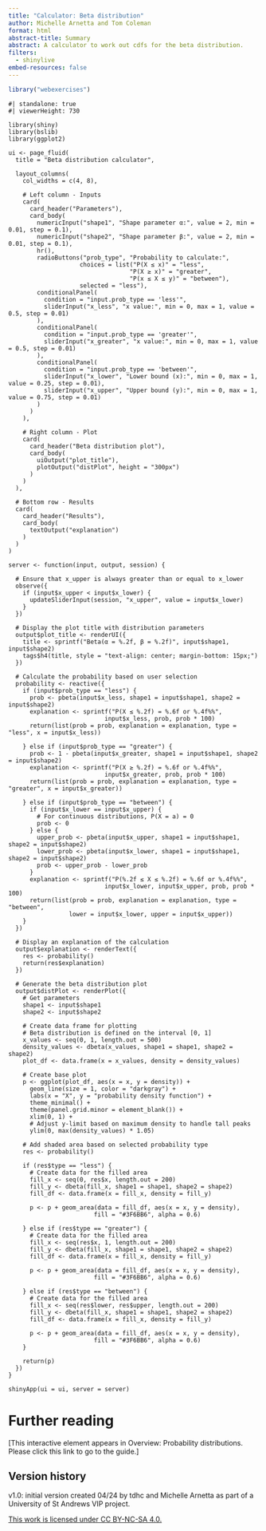 ```yaml
---
title: "Calculator: Beta distribution"
author: Michelle Arnetta and Tom Coleman
format: html
abstract-title: Summary
abstract: A calculator to work out cdfs for the beta distribution.
filters: 
  - shinylive
embed-resources: false
---
```


```r
library("webexercises")
```


```shinylive-r
#| standalone: true
#| viewerHeight: 730

library(shiny)
library(bslib)
library(ggplot2)

ui <- page_fluid(
  title = "Beta distribution calculator",
  
  layout_columns(
    col_widths = c(4, 8),
    
    # Left column - Inputs
    card(
      card_header("Parameters"),
      card_body(
        numericInput("shape1", "Shape parameter α:", value = 2, min = 0.01, step = 0.1),
        numericInput("shape2", "Shape parameter β:", value = 2, min = 0.01, step = 0.1),
        hr(),
        radioButtons("prob_type", "Probability to calculate:",
                    choices = list("P(X ≤ x)" = "less", 
                                  "P(X ≥ x)" = "greater", 
                                  "P(x ≤ X ≤ y)" = "between"),
                    selected = "less"),
        conditionalPanel(
          condition = "input.prob_type == 'less'",
          sliderInput("x_less", "x value:", min = 0, max = 1, value = 0.5, step = 0.01)
        ),
        conditionalPanel(
          condition = "input.prob_type == 'greater'",
          sliderInput("x_greater", "x value:", min = 0, max = 1, value = 0.5, step = 0.01)
        ),
        conditionalPanel(
          condition = "input.prob_type == 'between'",
          sliderInput("x_lower", "Lower bound (x):", min = 0, max = 1, value = 0.25, step = 0.01),
          sliderInput("x_upper", "Upper bound (y):", min = 0, max = 1, value = 0.75, step = 0.01)
        )
      )
    ),
    
    # Right column - Plot
    card(
      card_header("Beta distribution plot"),
      card_body(
        uiOutput("plot_title"),
        plotOutput("distPlot", height = "300px")
      )
    )
  ),
  
  # Bottom row - Results
  card(
    card_header("Results"),
    card_body(
      textOutput("explanation")
    )
  )
)

server <- function(input, output, session) {
  
  # Ensure that x_upper is always greater than or equal to x_lower
  observe({
    if (input$x_upper < input$x_lower) {
      updateSliderInput(session, "x_upper", value = input$x_lower)
    }
  })
  
  # Display the plot title with distribution parameters
  output$plot_title <- renderUI({
    title <- sprintf("Beta(α = %.2f, β = %.2f)", input$shape1, input$shape2)
    tags$h4(title, style = "text-align: center; margin-bottom: 15px;")
  })
  
  # Calculate the probability based on user selection
  probability <- reactive({
    if (input$prob_type == "less") {
      prob <- pbeta(input$x_less, shape1 = input$shape1, shape2 = input$shape2)
      explanation <- sprintf("P(X ≤ %.2f) = %.6f or %.4f%%", 
                           input$x_less, prob, prob * 100)
      return(list(prob = prob, explanation = explanation, type = "less", x = input$x_less))
      
    } else if (input$prob_type == "greater") {
      prob <- 1 - pbeta(input$x_greater, shape1 = input$shape1, shape2 = input$shape2)
      explanation <- sprintf("P(X ≥ %.2f) = %.6f or %.4f%%", 
                           input$x_greater, prob, prob * 100)
      return(list(prob = prob, explanation = explanation, type = "greater", x = input$x_greater))
      
    } else if (input$prob_type == "between") {
      if (input$x_lower == input$x_upper) {
        # For continuous distributions, P(X = a) = 0
        prob <- 0
      } else {
        upper_prob <- pbeta(input$x_upper, shape1 = input$shape1, shape2 = input$shape2)
        lower_prob <- pbeta(input$x_lower, shape1 = input$shape1, shape2 = input$shape2)
        prob <- upper_prob - lower_prob
      }
      explanation <- sprintf("P(%.2f ≤ X ≤ %.2f) = %.6f or %.4f%%", 
                           input$x_lower, input$x_upper, prob, prob * 100)
      return(list(prob = prob, explanation = explanation, type = "between", 
                 lower = input$x_lower, upper = input$x_upper))
    }
  })
  
  # Display an explanation of the calculation
  output$explanation <- renderText({
    res <- probability()
    return(res$explanation)
  })
  
  # Generate the beta distribution plot
  output$distPlot <- renderPlot({
    # Get parameters
    shape1 <- input$shape1
    shape2 <- input$shape2
    
    # Create data frame for plotting
    # Beta distribution is defined on the interval [0, 1]
    x_values <- seq(0, 1, length.out = 500)
    density_values <- dbeta(x_values, shape1 = shape1, shape2 = shape2)
    plot_df <- data.frame(x = x_values, density = density_values)
    
    # Create base plot
    p <- ggplot(plot_df, aes(x = x, y = density)) +
      geom_line(size = 1, color = "darkgray") +
      labs(x = "X", y = "probability density function") +
      theme_minimal() +
      theme(panel.grid.minor = element_blank()) +
      xlim(0, 1) +
      # Adjust y-limit based on maximum density to handle tall peaks
      ylim(0, max(density_values) * 1.05)
    
    # Add shaded area based on selected probability type
    res <- probability()
    
    if (res$type == "less") {
      # Create data for the filled area
      fill_x <- seq(0, res$x, length.out = 200)
      fill_y <- dbeta(fill_x, shape1 = shape1, shape2 = shape2)
      fill_df <- data.frame(x = fill_x, density = fill_y)
      
      p <- p + geom_area(data = fill_df, aes(x = x, y = density), 
                        fill = "#3F6BB6", alpha = 0.6)
      
    } else if (res$type == "greater") {
      # Create data for the filled area
      fill_x <- seq(res$x, 1, length.out = 200)
      fill_y <- dbeta(fill_x, shape1 = shape1, shape2 = shape2)
      fill_df <- data.frame(x = fill_x, density = fill_y)
      
      p <- p + geom_area(data = fill_df, aes(x = x, y = density), 
                        fill = "#3F6BB6", alpha = 0.6)
      
    } else if (res$type == "between") {
      # Create data for the filled area
      fill_x <- seq(res$lower, res$upper, length.out = 200)
      fill_y <- dbeta(fill_x, shape1 = shape1, shape2 = shape2)
      fill_df <- data.frame(x = fill_x, density = fill_y)
      
      p <- p + geom_area(data = fill_df, aes(x = x, y = density), 
                        fill = "#3F6BB6", alpha = 0.6)
    }
    
    return(p)
  })
}

shinyApp(ui = ui, server = server)
```

# Further reading {-}

[This interactive element appears in Overview: Probability distributions. Please click this link to go to the guide.]

## Version history {-}

v1.0: initial version created 04/24 by tdhc and Michelle Arnetta as part of a University of St Andrews VIP project.
  
[This work is licensed under CC BY-NC-SA 4.0.](https://creativecommons.org/licenses/by-nc-sa/4.0/?ref=chooser-v1)



